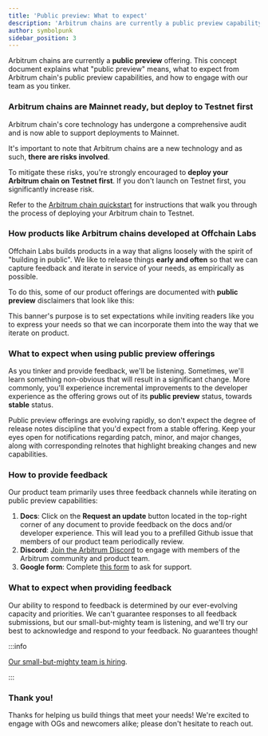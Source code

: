 ```yaml
---
title: 'Public preview: What to expect'
description: 'Arbitrum chains are currently a public preview capability. This concept document explains what this means, and what to expect from public preview capabilities.'
author: symbolpunk
sidebar_position: 3
---
```


Arbitrum chains are currently a **public preview** offering. This concept document explains what "public preview" means, what to expect from Arbitrum chain's public preview capabilities, and how to engage with our team as you tinker.

### Arbitrum chains are Mainnet ready, but deploy to Testnet first

Arbitrum chain's core technology has undergone a comprehensive audit and is now able to support deployments to Mainnet.

It's important to note that Arbitrum chains are a new technology and as such, **there are risks involved**.

To mitigate these risks, you're strongly encouraged to **deploy your Arbitrum chain on Testnet first**. If you don't launch on Testnet first, you significantly increase risk.

Refer to the [Arbitrum chain quickstart](/launch-arbitrum-chain/arbitrum-chain-quickstart.md) for instructions that walk you through the process of deploying your Arbitrum chain to Testnet.

### How products like Arbitrum chains developed at Offchain Labs

Offchain Labs builds products in a way that aligns loosely with the spirit of "building in public". We like to release things **early and often** so that we can capture feedback and iterate in service of your needs, as empirically as possible.

To do this, some of our product offerings are documented with **public preview** disclaimers that look like this:

This banner's purpose is to set expectations while inviting readers like you to express your needs so that we can incorporate them into the way that we iterate on product.

### What to expect when using public preview offerings

As you tinker and provide feedback, we'll be listening. Sometimes, we'll learn something non-obvious that will result in a significant change. More commonly, you'll experience incremental improvements to the developer experience as the offering grows out of its **public preview** status, towards **stable** status.

Public preview offerings are evolving rapidly, so don't expect the degree of release notes discipline that you'd expect from a stable offering. Keep your eyes open for notifications regarding patch, minor, and major changes, along with corresponding relnotes that highlight breaking changes and new capabilities.

### How to provide feedback

Our product team primarily uses three feedback channels while iterating on public preview capabilities:

1.  **Docs**: Click on the **Request an update** button located in the top-right corner of any document to provide feedback on the docs and/or developer experience. This will lead you to a prefilled Github issue that members of our product team periodically review.
2.  **Discord**: [Join the Arbitrum Discord](https://discord.gg/arbitrum) to engage with members of the Arbitrum community and product team.
3.  **Google form**: Complete [this form](http://bit.ly/3yy6EUK) to ask for support.

### What to expect when providing feedback

Our ability to respond to feedback is determined by our ever-evolving capacity and priorities. We can't guarantee responses to all feedback submissions, but our small-but-mighty team is listening, and we'll try our best to acknowledge and respond to your feedback. No guarantees though!

:::info

[Our small-but-mighty team is hiring](https://jobs.lever.co/offchainlabs).

:::

### Thank you!

Thanks for helping us build things that meet your needs! We're excited to engage with OGs and newcomers alike; please don't hesitate to reach out.
